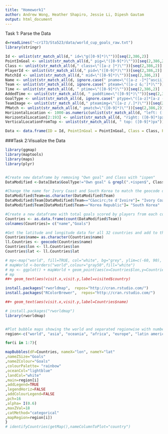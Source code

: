 ```yaml
---
title: "Homework1"
author: Andrew Wong, Heather Shapiro, Jessie Li, Dipesh Gautam
output: html_document
---
```

Task 1: Parse the Data
```r
d=readLines("~cr173/Sta523/data/world_cup_goals_raw.txt")
library(stringr)

Id <- unlist(str_match_all(d," id=\"g([0-9]*)\""))[seq(2,386,2)]
PointInGoal <- unlist(str_match_all(d," pig=\"([0-9]*)\""))[seq(2,386,2)]
Class <- unlist(str_match_all(d," class=\"([a-z ]*)\""))[seq(2,386,2)]
PlayerId <- unlist(str_match_all(d," pid=\"([0-9]*)\""))[seq(2,386,2)]
MatchId <- unlist(str_match_all(d," mid=\"([0-9]*)\""))[seq(2,386,2)]
Name <- unlist(str_match_all(d, ignore.case(" pname=\"([a-z -]*[^ascii]*[a-z -&;'?]*)\"")))[seq(2,386,2)]
Team <- unlist(str_match_all(d, ignore.case(" pteam=\"([a-z &;']*)\"")))[seq(2,386,2)] 
Time <- unlist(str_match_all(d, " ptime=\"([0-9]*)\""))[seq(2,386,2)]
AddedTime <- unlist(str_match_all(d, " paddtime=\"([0-9]*)\""))[seq(2,386,2)]
GoalType <- unlist(str_match_all(d, ignore.case(" ptype=\"([a-z]*[a-z -]*)\"")))[seq(2,386,2)]
TeamImage <- unlist(str_match_all(d," pteamimg=\"([a-z /.]*)\""))[seq(2,386,2)]
PMatch <- unlist(str_match_all(d," pmatch=\"([0-9]*)\""))[seq(2,386,2)]
HorizontalLocation <- 1000-as.numeric(unlist(str_match_all(d, "left: ([0-9]*)px"))[seq(2,386,2)])
HorizontalLocation[2:193] <- unlist(str_match_all(d, "right: ([0-9]*)px"))[seq(2,384,2)]
VerticalLocationFromTop <- unlist(str_match_all(d, " top: ([0-9]*)px"))[seq(2,386,2)]

Data <- data.frame(ID = Id, PointInGoal = PointInGoal, Class = Class, PlayerId=PlayerId, MatchId=MatchId, Name= Name,Team=Team, Time=Time, AddedTime=AddedTime, GoalType=GoalType, TeamImage=TeamImage, PMatch=PMatch, HorizontalLocation=HorizontalLocation, VerticalLocationFromTop=VerticalLocationFromTop) 
```
###Task 2:Visualize the Data
```r
library(ggmap)
library(maptools)
library(maps)
library(plyr)


#Create new dataframe by removing "Own goal" and Class with "ispen"
DataModified <-Data[Data$GoalType!="Own goal" & grepl(".+ispen$", Class)==FALSE, ]

#Change the name for Ivory Coast and South Korea to match the geocode database
DataModified$Team=as.character(DataModified$Team)
DataModified$Team[DataModified$Team=="C&ocirc;te d'Ivoire"]= "Ivory Coast"
DataModified$Team[DataModified$Team=="Korea Republic"]= "South Korea"

#Create a new dataframe with total goals scored by players from each country
Countries <- as.data.frame(count(DataModified$Team))
colnames(Countries)= c("name","Goals")

#Get the latitude and longitude data for all 32 countries and add to the Countries data frame
Countries$name= as.character(Countries$name)
ll.Countries <- geocode(Countries$name)
Countries$lon <- ll.Countries$lon
Countries$lat <- ll.Countries$lat

# mp<-map("world", fill=TRUE, col="white", bg="grey", ylim=c(-60, 90), mar=c(0,0,0,0))
# mapWorld <-borders("world",colour="gray50",fill="white")
# mp <- ggplot() + mapWorld + geom_point(aes(x=Countries$lon,y=Countries$lat),color=c(2:33),pch=16,size=.7*Countries$Freq, alpha= I(0.6))
# mp
##+ geom_text(aes(visit.x,visit.y,label=visited$country)
```

```r
install.packages("rworldmap",  repos="http://cran.rstudio.com/")
install.packages("RColorBrewer",  repos="http://cran.rstudio.com/")

##+ geom_text(aes(visit.x,visit.y,label=Countries$name)
```

```r
# install.packages("rworldmap")
library(rworldmap)


#Plot bubble maps showing the world and separated regionwise with number of goals as size of the bubble
region<-c("world", "asia", "oceania", "africa", "europe", "latin america", "north america")

for(i in 1:7){

mapBubbles(dF=Countries, nameX="lon", nameY="lat"
,nameZSize="Goals"
,nameZColour="Goals"
,colourPalette= "rainbow"
,oceanCol="lightblue"
,landCol="white"
,main=region[i]
,addLegend=TRUE
,legendHoriz=FALSE
,addColourLegend=FALSE
,pch=16
,alpha= I(0.6)
,maxZVal=18
,catMethod="categorical"
,mapRegion=region[i])
}
# identifyCountries(getMap(),nameColumnToPlot="country")

```

